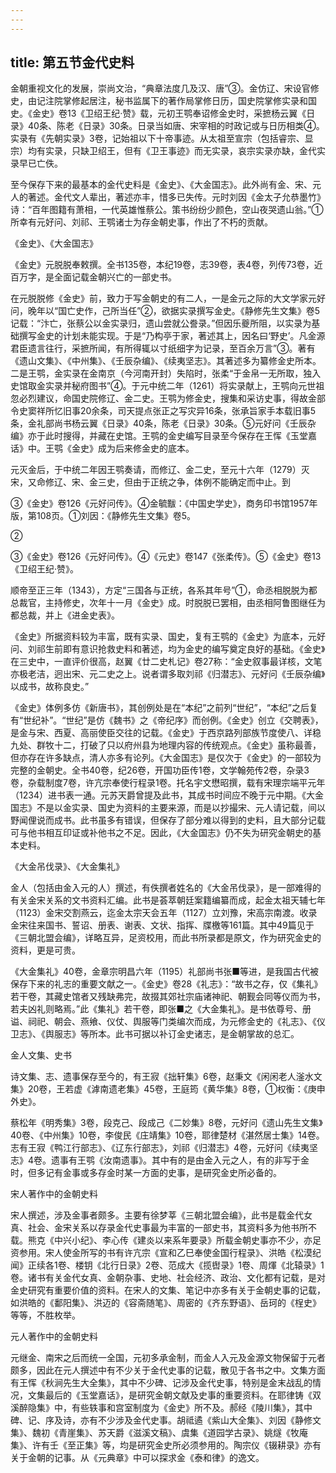 ```yaml
---
---
---
```

title: 第五节金代史料
---



金朝重视文化的发展，崇尚文治，“典章法度几及汉、唐”③。金仿辽、宋设官修史，由记注院掌修起居注，秘书监属下的著作局掌修日历，国史院掌修实录和国史。《金史》卷13《卫绍王纪·赞》载，元初王鹗奉诏修金史时，采摭杨云翼《日录》40条、陈老《日录》30条。日录当如唐、宋宰相的时政记或与日历相类④。实录有《先朝实录》3卷，记始祖以下十帝事迹。从太祖至宣宗（包括睿宗、显宗）均有实录，只缺卫绍王，但有《卫王事迹》而无实录，哀宗实录亦缺，金代实录早已亡佚。

至今保存下来的最基本的金代史料是《金史》、《大金国志》。此外尚有金、宋、元人的著述。金代文人辈出，著述亦丰，惜多已失传。元时刘因《金太子允恭墨竹》诗：“百年图籍有萧相，一代英雄惟蔡公。策书纷纷少颜色，空山夜哭遗山翁。”①所幸有元好问、刘祁、王鹗诸士为存金朝史事，作出了不朽的贡献。

《金史》、《大金国志》

《金史》元脱脱奉敕撰。全书135卷，本纪19卷，志39卷，表4卷，列传73卷，近百万字，是全面记载金朝兴亡的一部史书。

在元脱脱修《金史》前，致力于写金朝史的有二人，一是金元之际的大文学家元好问，晚年以“国亡史作，己所当任”②，欲据实录撰写金史。《静修先生文集》卷5记载：“汴亡，张蔡公以金实录归，遗山尝就公誊录。”但因乐夔所阻，以实录为基础撰写金史的计划未能实现。于是“乃构亭于家，著述其上，因名曰‘野史’。凡金源君臣遗言往行，采摭所闻，有所得辄以寸纸细字为记录，至百余万言”③。著有《遗山文集》、《中州集》、《壬辰杂编》、《续夷坚志》。其著述多为纂修金史所本。二是王鹗，金实录在金南京（今河南开封）失陷时，张柔“于金帛一无所取，独入史馆取金实录并秘府图书”④。于元中统二年（1261）将实录献上，王鹗向元世祖忽必烈建议，命国史院修辽、金二史。王鹗为修金史，搜集和采访史事，得故金部令史窦祥所忆旧事20余条，司天提点张正之写灾异16条，张承旨家手本载旧事5条，金礼部尚书杨云翼《日录》40条，陈老《日录》30条。⑤元好问《壬辰杂编》亦于此时搜得，并藏在史馆。王鹗的金史编写目录至今保存在王恽《玉堂嘉话》中。王鹗《金史》成为后来修金史的底本。

元灭金后，于中统二年因王鹗奏请，而修辽、金二史，至元十六年（1279）灭宋，又命修辽、宋、金三史，但由于正统之争，体例不能确定而中止。到

③《金史》卷126《元好问传》。④金毓黻：《中国史学史》，商务印书馆1957年版，第108页。①刘因：《静修先生文集》卷5。

②

③《金史》卷126《元好问传》。④《元史》卷147《张柔传》。⑤《金史》卷13《卫绍王纪·赞》。

顺帝至正三年（1343），方定“三国各与正统，各系其年号”①，命丞相脱脱为都总裁官，主持修史，次年十一月《金史》成。时脱脱已罢相，由丞相阿鲁图继任为都总裁，并上《进金史表》。

《金史》所据资料较为丰富，既有实录、国史，复有王鹗的《金史》为底本，元好问、刘祁生前即有意识抢救史料和著述，均为金史的编写奠定良好的基础。《金史》在三史中，一直评价很高，赵翼《廿二史札记》卷27称：“金史叙事最详核，文笔亦极老洁，迥出宋、元二史之上。说者谓多取刘祁《归潜志》、元好问《壬辰杂编》以成书，故称良史。”

《金史》体例多仿《新唐书》，其创例处是在“本纪”之前列“世纪”，“本纪”之后复有“世纪补”。“世纪”是仿《魏书》之《帝纪序》而创例。《金史》创立《交聘表》，是金与宋、西夏、高丽使臣交往的记载。《金史》于西京路列部族节度使八、详稳九处、群牧十二，打破了只以府州县为地理内容的传统观点。《金史》虽称最善，但亦存在许多缺点，清人亦多有论列。《大金国志》是仅次于《金史》的一部较为完整的金朝史。全书40卷，纪26卷，开国功臣传1卷，文学翰苑传2卷，杂录3卷，杂载制度7卷，许亢宗奉使行程录1卷。托名宇文懋昭撰，载有宋理宗端平元年（1234）进书表一通。元苏天爵曾提及此书，其成书时间应不晚于元中期。《大金国志》不是以金实录、国史为资料的主要来源，而是以抄撮宋、元人请记载，间以野闻俚说而成书。此书虽多有错误，但保存了部分难以得到的史料，且大部分记载可与他书相互印证或补他书之不足。因此，《大金国志》仍不失为研究金朝史的基本史料。

《大金吊伐录》、《大金集礼》

金人（包括由金入元的人）撰述，有佚撰者姓名的《大金吊伐录》，是一部难得的有关金宋关系的文书资料汇编。此书是荟萃朝廷案籍编纂而成，起金太祖天辅七年（1123）金宋交割燕云，迄金太宗天会五年（1127）立刘豫，宋高宗南渡。收录金宋往来国书、誓诏、册表、谢表、文状、指挥、牒檄等161篇。其中49篇见于《三朝北盟会编》，详略互异，足资校用，而此书所录都是原文，作为研究金史的资料，更是可贵。

《大金集礼》40卷，金章宗明昌六年（1195）礼部尚书张■等进，是我国古代被保存下来的礼志的重要文献之一。《金史》卷28《礼志》：“故书之存，仅《集礼》若干卷，其藏史馆者又残缺弗完，故掇其郊社宗庙诸神祀、朝觐会同等仪而为书，若夫凶礼则略焉。”此《集礼》若干卷，即张■之《大金集礼》。是书依尊号、册谥、祠祀、朝会、燕飨、仪仗、舆服等门类编次而成，为元修金史的《礼志》、《仪卫志》、《舆服志》等所本。此书可据以补订金史诸志，是金朝掌故的总汇。

金人文集、史书

诗文集、志、遗事保存至今的，有王寂《拙轩集》6卷，赵秉文《闲闲老人滏水文集》20卷，王若虚《滹南遗老集》45卷，王庭筠《黄华集》8卷，①权衡：《庚申外史》。

蔡松年《明秀集》3卷，段克己、段成己《二妙集》8卷，元好问《遗山先生文集》40卷、《中州集》10卷，李俊民《庄靖集》10卷，耶律楚材《湛然居士集》14卷。志有王寂《鸭江行部志》、《辽东行部志》，刘祁《归潜志》4卷，元好问《续夷坚志》4卷。遗事有王鹗《汝南遗事》。其中有的是由金入元之人，有的非写于金时，但多记有金事或多存金时某一方面的史事，是研究金史所必备的。

宋人著作中的金朝史料

宋人撰述，涉及金事者颇多。主要有徐梦莘《三朝北盟会编》，此书是载金代女真、社会、金宋关系以存录金代史事最为丰富的一部史书，其资料多为他书所不载。熊克《中兴小纪》、李心传《建炎以来系年要录》所载金朝史事亦不少，亦足资参用。宋人使金所写的书有许亢宗《宣和乙巳奉使金国行程录》、洪皓《松漠纪闻》正续各1卷、楼钥《北行日录》2卷、范成大《揽辔录》1卷、周煇《北辕录》1卷。诸书有关金代女真、金朝杂事、史地、社会经济、政治、文化都有记载，是对金史研究有重要价值的资料。在宋人的文集、笔记中亦多有关于金朝史事的记载，如洪皓的《鄱阳集》、洪迈的《容斋随笔》、周密的《齐东野语》、岳珂的《桯史》等等，不胜枚举。

元人著作中的金朝史料

元继金、南宋之后而统一全国，元初多承金制，而金人入元及金源文物保留于元者颇多，因此在元人撰述中有不少关于金代史事的记载，散见于各书之中。文集方面有王恽《秋涧先生大全集》，其中不少碑、记涉及金代史事，特别是金末战乱的情况，文集最后的《玉堂嘉话》，是研究金朝文献及史事的重要资料。在耶律铸《双溪醉隐集》中，有些轶事和宫室制度为《金史》所不及。郝经《陵川集》，其中碑、记、序及诗，亦有不少涉及金代史事。胡祗遹《紫山大全集》、刘因《静修文集》、魏初《青崖集》、苏天爵《滋溪文稿》、虞集《道园学古录》、姚燧《牧庵集》、许有壬《至正集》等，均是研究金史所必须参用的。陶宗仪《辍耕录》亦有关于金朝的记事。从《元典章》中可以探求金《泰和律》的逸文。